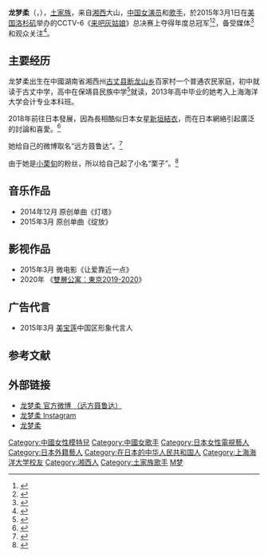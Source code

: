 {{藝人
|姓名 = 龙梦柔
|類型 = 女藝人
|圖片 = 
|圖片簡介 = 
|原名 = 龙梦柔
|英文名 =  
|羅馬拼音 = 
|綽號 = 栗子（{{jp|j=くりこ|rm=Kuriko|help=no}}）<br>{{jp|j=ロンちゃん|rm=Ron chan|help=no}}
|出生日期 = {{birth_date_and _age|1995|7|31}}
|出生地點 = {{CHN-1949}}[[湖南省|湖南省]][[湘西州|湘西州]][[古丈县|古丈县]][[断龙山乡|断龙山乡]][[百家村|百家村]] 
|母校 = [[上海海洋大学|上海海洋大学]]
|国籍 ={{PRC}}
|音樂類型 =  
|職業 = [[摄影|摄影]]、[[演员|演员]]、[[歌手|歌手]] 
|唱片公司 = 
|经纪公司 = 
|相關團體 =  
|網站 = [http://weibo.com/u/2128021282 龙梦柔 官方微博 （远方聂鲁达）]
}}

'''龙梦柔'''（{{jpn|j=ロンモンロウ|rm=Ron Monrou|help=yes}}，{{bd|1995年|7月31日|catIdx=L龙}}），[[土家族|土家族]]，来自[[湘西|湘西]]大山，[[中国|中国]][[女演员|女演员]]和[[歌手|歌手]]，於2015年3月1日在[[美国|美国]][[洛杉矶|洛杉矶]]举办的CCTV-6《[[来吧灰姑娘|来吧灰姑娘]]》总决赛上夺得年度总冠军<ref>{{Cite web |url=http://difang.gmw.cn/newspaper/2015-03/02/content_104807008.htm |title=“水晶鞋” 花落龙梦柔 |accessdate=2015-03-11 |archive-date=2015-04-02 |archive-url=https://web.archive.org/web/20150402222602/http://difang.gmw.cn/newspaper/2015-03/02/content_104807008.htm |dead-url=no }}</ref><ref>{{Cite web |url=http://ent.qq.com/a/20150302/000724.htm |title=《灰姑娘》湘西女孩龙梦柔夺冠 黄晓明险被强吻 |accessdate=2015-03-11 |archive-date=2020-10-01 |archive-url=https://web.archive.org/web/20201001125441/https://ent.qq.com/a/20150302/000724.htm |dead-url=no }}</ref>，备受媒体<ref>{{Cite web |url=http://v.qq.com/cover/2/2jxuzqd9tkm58y8.html?vid=x0016mzqrpr |title=湘西女孩龙梦柔力压陈秋伶夺冠 太激动哭成泪人 |accessdate=2015-03-11 |archive-date=2015-04-02 |archive-url=https://web.archive.org/web/20150402095514/http://v.qq.com/cover/2/2jxuzqd9tkm58y8.html?vid=x0016mzqrpr |dead-url=no }}</ref>和观众关注<ref>{{Cite web |url=http://ent.sina.com.cn/tv/zy/2015-03-02/doc-iawzuney0376064.shtml |title=《灰姑娘》邬君梅助阵龙梦柔获总冠军 |accessdate=2015-03-11 |archive-date=2019-10-29 |archive-url=https://web.archive.org/web/20191029170538/http://ent.sina.com.cn/tv/zy/2015-03-02/doc-iawzuney0376064.shtml |dead-url=no }}</ref>。

==主要经历==
龙梦柔出生在中國湖南省湘西州[[古丈县|古丈县]][[断龙山乡|断龙山乡]]百家村一个普通农民家庭，初中就读于古丈中学，高中在保靖县民族中学<ref>{{Cite web |url=http://news.163.com/15/0303/10/AJPAQ9U200014AEE.html |title=保靖女孩龙梦柔勇夺央视《来吧！灰姑娘》桂冠 |access-date=2015-03-11 |archive-url=https://web.archive.org/web/20180621221258/http://news.163.com/15/0303/10/AJPAQ9U200014AEE.html |archive-date=2018-06-21 |dead-url=yes }}</ref>就读，2013年高中毕业的她考入上海海洋大学会计专业本科班。

2018年前往日本發展，因為長相酷似日本女星[[新垣結衣|新垣結衣]]，而在日本網絡引起廣泛的討論和喜愛。<ref>{{Cite web |url=https://hk.celebrity.yahoo.com/%E5%BC%B7%E5%9C%8B%E6%96%B0%E5%9E%A3%E7%B5%90%E8%A1%A3-%E6%94%BB%E6%97%A5%E5%BC%95%E6%9A%B4%E5%8B%95-%E7%B6%B2%E5%8F%8B%E5%91%8A%E7%99%BD-%E8%A6%81%E7%82%BA%E5%A6%B3%E5%AD%B8%E4%B8%AD%E6%96%87-073427327.html |title=「強國新垣結衣」攻日引暴動 網友告白：要為妳學中文 |access-date=2018-03-08 |archive-url=https://web.archive.org/web/20180308165642/https://hk.celebrity.yahoo.com/%E5%BC%B7%E5%9C%8B%E6%96%B0%E5%9E%A3%E7%B5%90%E8%A1%A3-%E6%94%BB%E6%97%A5%E5%BC%95%E6%9A%B4%E5%8B%95-%E7%B6%B2%E5%8F%8B%E5%91%8A%E7%99%BD-%E8%A6%81%E7%82%BA%E5%A6%B3%E5%AD%B8%E4%B8%AD%E6%96%87-073427327.html |archive-date=2018-03-08 |dead-url=yes }}</ref>

她给自己的微博取名“远方聂鲁达”。<ref>{{Cite web |url=http://www.cxzaixian.com/index.php/news/newdetail/nid/115876.html |title=“泥鳅女孩”龙梦柔追梦路：给自己两年时间 |access-date=2015-03-11 |archive-url=https://web.archive.org/web/20150402123633/http://www.cxzaixian.com/index.php/news/newdetail/nid/115876.html |archive-date=2015-04-02 |dead-url=yes }}</ref>

由于她是[[小栗旬|小栗旬]]的粉丝，所以给自己起了小名“栗子”。<ref>{{cite news |title=倾听梦想的声音：土家族少女闯东瀛 |url=https://www.nippon.com/cn/people/e00146/ |accessdate=2018-07-14 |publisher=Nippon.com |date=2018-06-20 |archive-date=2019-11-11 |archive-url=https://web.archive.org/web/20191111150305/https://www.nippon.com/cn/people/e00146/ |dead-url=no }}</ref>

==音乐作品==
*2014年12月 原创单曲《灯塔》
*2015年3月  原创单曲《绽放》
==影视作品==
*2015年3月 微电影《让爱靠近一点》
*2020年 《[[雙層公寓|雙層公寓：東京2019-2020]]》

==广告代言==
*2015年3月 [[美宝莲|美宝莲]]中国区形象代言人
==参考文献==
{{reflist}}
==外部链接==
*[http://weibo.com/u/2128021282 龙梦柔 官方微博 （远方聂鲁达）] 
*[https://www.instagram.com/ronmonroe_official/ 龙梦柔 Instagram] 
*[https://ron-monroe.com/ 龙梦柔] 
 
{{normdaten}}
{{DEFAULTSORT:Long Mengrou}}
[[Category:中國女性模特兒|Category:中國女性模特兒]]
[[Category:中國女歌手|Category:中國女歌手]]
[[Category:日本女性電視藝人|Category:日本女性電視藝人]]
[[Category:日本外籍藝人|Category:日本外籍藝人]]
[[Category:在日本的中华人民共和国人|Category:在日本的中华人民共和国人]]
[[Category:上海海洋大学校友|Category:上海海洋大学校友]] 
[[Category:湘西人|Category:湘西人]]  
[[Category:土家族歌手|Category:土家族歌手]]
[[Category:龙姓|M梦]]